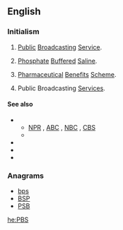 {{wikipedia|PBS (disambiguation)}}
==English==

===Initialism===
{{rfc-header|Initialism}}
{{head|en|initialism}}

# {{context|US|television|lang=en}} [[public|Public]] [[broadcasting|Broadcasting]] [[service|Service]]. {{defdate|Launched 1970.}}
# {{context|US|biology|lang=en}} [[phosphate|Phosphate]] [[buffered|Buffered]] [[saline|Saline]].
# {{context|Australia|lang=en}} [[pharmaceutical|Pharmaceutical]] [[benefits|Benefits]] [[scheme|Scheme]]. {{defdate|Established 1948.}}
# {{context|Malta|lang=en}} Public Broadcasting [[services|Services]].

====See also====
* {{sense|Public Broadcasting Service}}
** [[NPR]] , [[ABC]] , [[NBC]] , [[CBS]]
** {{projectlink|wikipedia|Public Broadcasting Service}}
* {{projectlink|wikipedia|Phosphate buffered saline}}
* {{projectlink|wikipedia|Pharmaceutical Benefits Scheme}}
* {{projectlink|wikipedia|Public Broadcasting Services}}

===Anagrams===
* [[bps#English|bps]] 
* [[BSP#English|BSP]]
* [[PSB#English|PSB]]

[[he:PBS]]